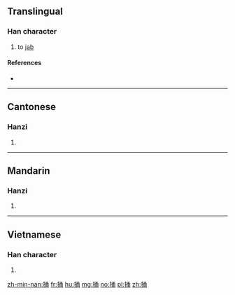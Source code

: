 ==Translingual==

===Han character===
{{Han char|rn=64|rad=手|as=07|sn=10|four=57027|canj=QNIB|ids=⿰扌甬}}

# to [[jab]]

====References====
* {{Han ref|kx=0433.060|dkj=12130|dj=0782.180|hdz=31888.040|uh=6345|ud=25413|bh=D1B6|bd=53686}}

----

==Cantonese==

===Hanzi===
{{yue-hanzi|jyut=[[tong2]], [[tung2]]|y=tong2, tung2}}

# {{defn|lang=yue|sort=手07}}

----

==Mandarin==

===Hanzi===
{{cmn-hanzi|pin=[[tǒng]] ([[tong3]]), [[luō]] ([[luo1]]), [[lǚ]] ([[lü3]])|wg=t'ung<sup>3</sup>, lo<sup>1</sup>, lü<sup>3</sup>}}

# {{defn|lang=cmn|sort=手07}}

----

==Vietnamese==

===Han character===
{{vi-readings|rs=手07| hanviet = thòng}}

# {{defn|lang=vi|sort=手07}}

[[zh-min-nan:捅]]
[[fr:捅]]
[[hu:捅]]
[[mg:捅]]
[[no:捅]]
[[pl:捅]]
[[zh:捅]]